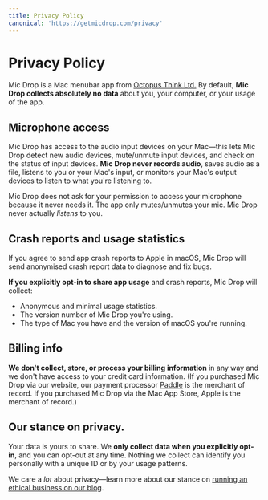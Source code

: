 ```yaml
---
title: Privacy Policy
canonical: 'https://getmicdrop.com/privacy'
---
```



<Panel>


# Privacy Policy

Mic Drop is a Mac menubar app from [Octopus Think Ltd.](https://octopusthink.com/about) By default, **Mic Drop collects absolutely no data** about you, your computer, or your usage of the app.


## Microphone access

Mic Drop has access to the audio input devices on your Mac—this lets Mic Drop detect new audio devices, mute/unmute input devices, and check on the status of input devices. **Mic Drop never records audio**, saves audio as a file, listens to you or your Mac's input, or monitors your Mac's output devices to listen to what you're listening to.

Mic Drop does not ask for your permission to access your microphone because it never needs it. The app only mutes/unmutes your mic. Mic Drop never actually _listens_ to you.

## Crash reports and usage statistics

If you agree to send app crash reports to Apple in macOS, Mic Drop will send anonymised crash report data to diagnose and fix bugs.

**If you explicitly opt-in to share app usage** and crash reports, Mic Drop will collect:

- Anonymous and minimal usage statistics.
- The version number of Mic Drop you're using.
- The type of Mac you have and the version of macOS you're running.

## Billing info

**We don't collect, store, or process your billing information** in any way and we don't have access to your credit card information. (If you purchased Mic Drop via our website, our payment processor [Paddle](https://paddle.com/) is the merchant of record. If you purchased Mic Drop via the Mac App Store, Apple is the merchant of record.)

## Our stance on privacy.

Your data is yours to share. We **only collect data when you explicitly opt-in**, and you can opt-out at any time. Nothing we collect can identify you personally with a unique ID or by your usage patterns.

We care a _lot_ about privacy—learn more about our stance on [running an ethical business on our blog](https://octopusthink.com/blog/2019-11-22-ethics-at-the-heart-of-business).

</Panel>
